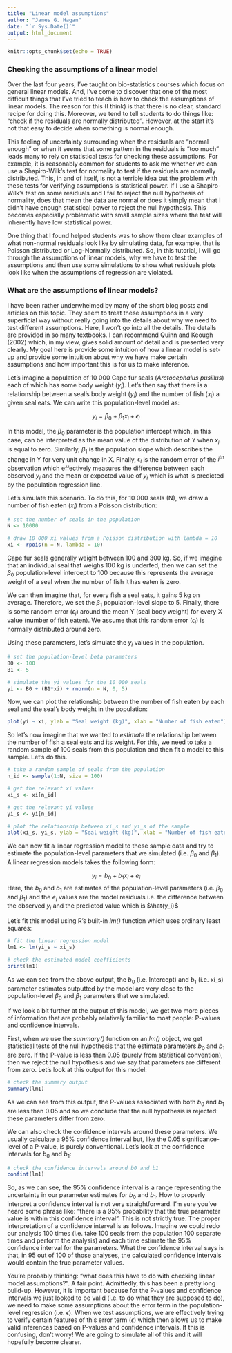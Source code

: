 ```yaml
---
title: "Linear model assumptions"
author: "James G. Hagan"
date: "`r Sys.Date()`"
output: html_document
---
```


```r
knitr::opts_chunk$set(echo = TRUE)
```

### Checking the assumptions of a linear model

Over the last four years, I've taught on bio-statistics courses which focus on general linear models. And, I've come to discover that one of the most difficult things that I've tried to teach is how to check the assumptions of linear models. The reason for this (I think) is that there is no clear, standard recipe for doing this. Moreover, we tend to tell students to do things like: "check if the residuals are normally distributed". However, at the start it's not that easy to decide when something is normal enough.

This feeling of uncertainty surrounding when the residuals are "normal enough" or when it seems that some pattern in the residuals is "too much" leads many to rely on statistical tests for checking these assumptions. For example, it is reasonably common for students to ask me whether we can use a Shapiro-Wilk's test for normality to test if the residuals are normally distributed. This, in and of itself, is not a terrible idea but the problem with these tests for verifying assumptions is statistical power. If I use a Shapiro-Wilk's test on some residuals and I fail to reject the null hypothesis of normality, does that mean the data are normal or does it simply mean that I didn't have enough statistical power to reject the null hypothesis. This becomes especially problematic with small sample sizes where the test will inherently have low statistical power.

One thing that I found helped students was to show them clear examples of what non-normal residuals look like by simulating data, for example, that is Poisson distributed or Log-Normally distributed. So, in this tutorial, I will go through the assumptions of linear models, why we have to test the assumptions and then use some simulations to show what residuals plots look like when the assumptions of regression are violated.

### What are the assumptions of linear models?

I have been rather underwhelmed by many of the short blog posts and articles on this topic. They seem to treat these assumptions in a very superficial way without really going into the details about why we need to test different assumptions. Here, I won't go into all the details. The details are provided in so many textbooks. I can recommend Quinn and Keough (2002) which, in my view, gives solid amount of detail and is presented very clearly. My goal here is provide some intuition of how a linear model is set-up and provide some intuition about why we have make certain assumptions and how important this is for us to make inference.

Let's imagine a population of 10 000 Cape fur seals (*Arctocephalus pusillus*) each of which has some body weight ($y_i$). Let's then say that there is a relationship between a seal's body weight ($y_i$) and the number of fish ($x_i$) a given seal eats. We can write this population-level model as:

$$
y_i = \beta_0 + \beta_1x_i + \epsilon_i
$$

In this model, the $\beta_0$ parameter is the population intercept which, in this case, can be interpreted as the mean value of the distribution of Y when $x_i$ is equal to zero. Similarly, $\beta_1$ is the population slope which describes the change in Y for very unit change in X. Finally, $\epsilon_i$ is the random error of the $i^{th}$ observation which effectively measures the difference between each observed $y_i$ and the mean or expected value of $y_i$ which is what is predicted by the population regression line.

Let's simulate this scenario. To do this, for 10 000 seals (N), we draw a number of fish eaten ($x_i$) from a Poisson distribution:

```r
# set the number of seals in the population
N <- 10000

# draw 10 000 xi values from a Poisson distribution with lambda = 10
xi <- rpois(n = N, lambda = 10)
```

Cape fur seals generally weight between 100 and 300 kg. So, if we imagine that an individual seal that weighs 100 kg is underfed, then we can set the $\beta_0$ population-level intercept to 100 because this represents the average weight of a seal when the number of fish it has eaten is zero.

We can then imagine that, for every fish a seal eats, it gains 5 kg on average. Therefore, we set the $\beta_1$ population-level slope to 5. Finally, there is some random error ($\epsilon_i$) around the mean Y (seal body weight) for every X value (number of fish eaten). We assume that this random error ($\epsilon_i$) is normally distributed around zero.

Using these parameters, let's simulate the $y_i$ values in the population.

```r
# set the population-level beta parameters
B0 <- 100
B1 <- 5

# simulate the yi values for the 10 000 seals
yi <- B0 + (B1*xi) + rnorm(n = N, 0, 5)
```

Now, we can plot the relationship between the number of fish eaten by each seal and the seal's body weight in the population:

```r
plot(yi ~ xi, ylab = "Seal weight (kg)", xlab = "Number of fish eaten")
```

So let's now imagine that we wanted to *estimate* the relationship between the number of fish a seal eats and its weight. For this, we need to take a random sample of 100 seals from this population and then fit a model to this sample. Let's do this.

```r
# take a random sample of seals from the population
n_id <- sample(1:N, size = 100)

# get the relevant xi values
xi_s <- xi[n_id]

# get the relevant yi values
yi_s <- yi[n_id]

# plot the relationship between xi_s and yi_s of the sample
plot(xi_s, yi_s, ylab = "Seal weight (kg)", xlab = "Number of fish eaten")

```

We can now fit a linear regression model to these sample data and try to estimate the population-level parameters that we simulated (i.e. $\beta_0$ and $\beta_1$). A linear regression models takes the following form:

$$
y_i = b_0 + b_1x_i + e_i
$$
Here, the $b_0$ and $b_1$ are estimates of the population-level parameters (i.e. $\beta_0$ and $\beta_1$) and the $e_i$ values are the model residuals i.e. the difference between the observed $y_i$ and the predicted value which is $\hat{y_i}$

Let's fit this model using R's built-in *lm()* function which uses ordinary least squares:

```r
# fit the linear regression model
lm1 <- lm(yi_s ~ xi_s)

# check the estimated model coefficients
print(lm1)
```

As we can see from the above output, the $b_0$ (i.e. Intercept) and $b_1$ (i.e. xi_s) parameter estimates outputted by the model are very close to the population-level $\beta_0$ and $\beta_1$ parameters that we simulated.

If we look a bit further at the output of this model, we get two more pieces of information that are probably relatively familiar to most people: P-values and confidence intervals.

First, when we use the *summary()* function on an *lm()* object, we get statistical tests of the null hypothesis that the estimate parameters $b_0$ and $b_1$ are zero. If the P-value is less than 0.05 (purely from statistical convention), then we reject the null hypothesis and we say that parameters are different from zero. Let's look at this output for this model:

```r
# check the summary output
summary(lm1)
```
As we can see from this output, the P-values associated with both $b_0$ and $b_1$ are less than 0.05 and so we conclude that the null hypothesis is rejected: these parameters differ from zero.

We can also check the confidence intervals around these parameters. We usually calculate a 95% confidence interval but, like the 0.05 significance-level of a P-value, is purely conventional. Let's look at the confidence intervals for $b_0$ and $b_1$:

```r
# check the confidence intervals around b0 and b1
confint(lm1)
```
So, as we can see, the 95% confidence interval is a range representing the uncertainty in our parameter estimates for $b_0$ and $b_1$. How to properly interpret a confidence interval is not very straightforward. I'm sure you've heard some phrase like: "there is a 95% probability that the true parameter value is within this confidence interval". This is not strictly true. The proper interpretation of a confidence interval is as follows. Imagine we could redo our analysis 100 times (i.e. take 100 seals from the population 100 separate times and perform the analysis) and each time estimate the 95% confidence interval for the parameters. What the confidence interval says is that, in 95 out of 100 of those analyses, the calculated confidence intervals would contain the true parameter values.

You're probably thinking: "what does this have to do with checking linear model assumptions?". A fair point. Admittedly, this has been a pretty long build-up. However, it is important because for the P-values and confidence intervals we just looked to be valid (i.e. to do what they are supposed to do), we need to make some assumptions about the error term in the population-level regression (i.e. $\epsilon$). When we test assumptions, we are effectively trying to verify certain features of this error term ($\epsilon$) which then allows us to make valid inferences based on P-values and confidence intervals. If this is confusing, don't worry! We are going to simulate all of this and it will hopefully become clearer.








